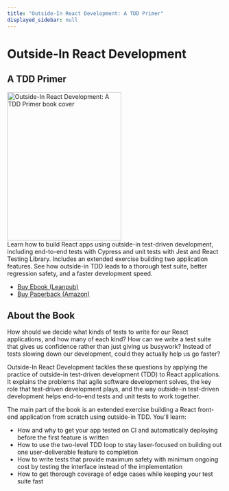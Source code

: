 ```yaml
---
title: "Outside-In React Development: A TDD Primer"
displayed_sidebar: null
---
```



# Outside-In React Development
<h2>A TDD Primer</h2>

<div className={styles['overview--row']}>

<div className={styles['overview--column-image']}>
  <img src={require('./outside-in-react.jpg').default} alt="Outside-In React Development: A TDD Primer book cover" width="266" height="346" className={styles['cover-image']} />
</div>
<div className={styles['overview--column-text']}>
  Learn how to build React apps using outside-in test-driven development, including end-to-end tests with Cypress and unit tests with Jest and React Testing Library. Includes an extended exercise building two application features. See how outside-in TDD leads to a thorough test suite, better regression safety, and a faster development speed.

  <ul className={styles['buy-button-list']}>
    <li>
      <a
        className="button button--primary button--lg"
        href="https://leanpub.com/outside-in-react-development"
      >
        Buy Ebook (Leanpub)
      </a>
    </li>
    <li>
      <a
        className="button button--primary button--lg"
        href="https://www.amazon.com/dp/B0BBQ18DTL"
      >
        Buy Paperback (Amazon)
      </a>
    </li>
  </ul>
</div>

</div>

<h2>About the Book</h2>

How should we decide what kinds of tests to write for our React applications, and how many of each kind? How can we write a test suite that gives us confidence rather than just giving us busywork? Instead of tests slowing down our development, could they actually help us go faster?

Outside-In React Development tackles these questions by applying the practice of outside-in test-driven development (TDD) to React applications. It explains the problems that agile software development solves, the key role that test-driven development plays, and the way outside-in test-driven development helps end-to-end tests and unit tests to work together.

The main part of the book is an extended exercise building a React front-end application from scratch using outside-in TDD. You'll learn:

- How and why to get your app tested on CI and automatically deploying before the first feature is written
- How to use the two-level TDD loop to stay laser-focused on building out one user-deliverable feature to completion
- How to write tests that provide maximum safety with minimum ongoing cost by testing the interface instead of the implementation
- How to get thorough coverage of edge cases while keeping your test suite fast
